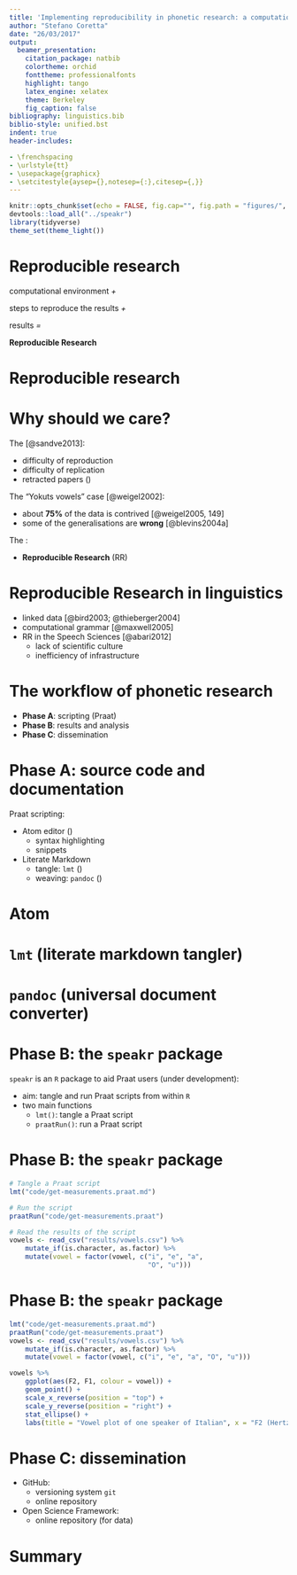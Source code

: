 ```yaml
---
title: 'Implementing reproducibility in phonetic research: a computational workflow'
author: "Stefano Coretta"
date: "26/03/2017"
output: 
  beamer_presentation: 
    citation_package: natbib
    colortheme: orchid
    fonttheme: professionalfonts
    highlight: tango
    latex_engine: xelatex
    theme: Berkeley
    fig_caption: false
bibliography: linguistics.bib
biblio-style: unified.bst
indent: true
header-includes:

- \frenchspacing
- \urlstyle{tt}
- \usepackage{graphicx}
- \setcitestyle{aysep={},notesep={:},citesep={,}}
---
```


```r
knitr::opts_chunk$set(echo = FALSE, fig.cap="", fig.path = "figures/", fig.align = "center")
devtools::load_all("../speakr")
library(tidyverse)
theme_set(theme_light())
```

# Reproducible research

computational environment *+*

steps to reproduce the results *+*

results *=*

**Reproducible Research**

# Reproducible research

\centering
\includegraphics[height = \textheight]{figures/reproducible.pdf}

<!--
# Reproducible research

![](figures/replicability.pdf)
-->

# Why should we care?

The \textcolor{red}{\textbf{problem}} [@sandve2013]:

- difficulty of reproduction
- difficulty of replication
- retracted papers (\url{http://retractionwatch.com})

The "Yokuts vowels" case [@weigel2002]:

- about **75%** of the data is contrived [@weigel2005, 149]
- some of the generalisations are **wrong** [@blevins2004a]

The \textcolor{green}{\textbf{solution}}:

- **Reproducible Research** (RR)

# Reproducible Research in linguistics

- linked data [@bird2003; @thieberger2004]
- computational grammar [@maxwell2005]
- RR in the Speech Sciences [@abari2012]
    - lack of scientific culture
    - inefficiency of infrastructure

# The workflow of phonetic research

- **Phase A**: scripting (Praat)
- **Phase B**: results and analysis
- **Phase C**: dissemination

# Phase A: source code and documentation

Praat scripting:

- Atom editor (\url{https://atom.io})
    - syntax highlighting
    - snippets
- Literate Markdown 
    - tangle: `lmt` (\url{https://github.com/driusan/lmt})
    - weaving: `pandoc` (\url{http://pandoc.org})

# Atom

\centering
\includegraphics[width = \textwidth]{figures/atom.png}

# `lmt` (literate markdown tangler)

\centering
\includegraphics[width = \textwidth]{figures/lmt.png}

# `pandoc` (universal document converter)

\centering
\includegraphics[width = \textwidth]{figures/pandoc.png}

# Phase B: the `speakr` package

`speakr` is an `R` package to aid Praat users (under development):

- aim: tangle and run Praat scripts from within `R`
- two main functions
    - `lmt()`: tangle a Praat script
    - `praatRun()`: run a Praat script

# Phase B: the `speakr` package

```r
# Tangle a Praat script
lmt("code/get-measurements.praat.md")

# Run the script
praatRun("code/get-measurements.praat")

# Read the results of the script
vowels <- read_csv("results/vowels.csv") %>%
    mutate_if(is.character, as.factor) %>%
    mutate(vowel = factor(vowel, c("i", "e", "a",
                                   "O", "u")))
```

# Phase B: the `speakr` package

```r
lmt("code/get-measurements.praat.md")
praatRun("code/get-measurements.praat")
vowels <- read_csv("results/vowels.csv") %>%
    mutate_if(is.character, as.factor) %>%
    mutate(vowel = factor(vowel, c("i", "e", "a", "O", "u")))
```

```r
vowels %>%
    ggplot(aes(F2, F1, colour = vowel)) +
    geom_point() +
    scale_x_reverse(position = "top") +
    scale_y_reverse(position = "right") +
    stat_ellipse() +
    labs(title = "Vowel plot of one speaker of Italian", x = "F2 (Hertz)", y = "F1 (Hertz)")
```

# Phase C: dissemination

- GitHub: \url{https://github.com}
    - versioning system `git`
    - online repository
- Open Science Framework: \url{https://osf.io}
    - online repository (for data)

# Summary

